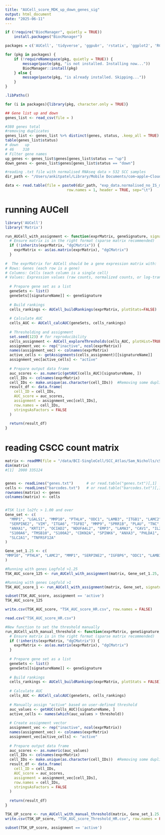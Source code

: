 ```yaml
---
title: "AUCell_score_MDK_up_down_genes_sig"
output: html_document
date: "2025-06-11"
---
```



```r
if (!require("BiocManager", quietly = TRUE))
    install.packages("BiocManager")

packages = c('AUCell', 'tidyverse', 'ggpubr', 'rstatix', 'ggplot2', 'RColorBrewer', 'Matrix' )

for (pkg in packages) {
    if (!requireNamespace(pkg, quietly = TRUE)) {
        message(paste(pkg, "is not installed. Installing now..."))
        BiocManager::install(pkg)
    } else {
        message(paste(pkg, "is already installed. Skipping..."))
    }
}

```



```r
.libPaths()

```


```r
for (i in packages){library(pkg, character.only = TRUE)}
```


```r
## Gene list up and down
genes_list <- read_csv(file = )

```

```r
#380 genes total
#removing duplicates
genes_list <- genes_list %>% distinct(genes, status, .keep_all = TRUE)
table(genes_list$status)
# down   up 
# 46    310
# Filter gene names
up_genes <- genes_list$genes[genes_list$status == "up"]
down_genes <- genes_list$genes[genes_list$status == "down"]
```


```r
#reading .txt file with normalised RNAseq data > 532 SCC samples
dir_path <- "/Users/ankitpatel/Library/Mobile Documents/com~apple~CloudDocs/My Drive/Projects/SCC_bulk_RNAseq_SanofiTempoSeq/"

data <- read.table(file = paste0(dir_path, "exp_data.normalised_no_IS_merged_clean.all_532.txt"), 
                            row.names = 1, header = TRUE, sep="\t")
```


# running AUCell
```r
library('AUCell')
library('Matrix')

run_AUCell_with_assignment <- function(exprMatrix, geneSignature, signatureName="Signature") {
  # Ensure matrix is in the right format (sparse matrix recommended)
  if (!inherits(exprMatrix, "dgCMatrix")) {
    exprMatrix <- as(as.matrix(exprMatrix), "dgCMatrix")
  }
  
#  The exprMatrix for AUCell should be a gene expression matrix with:
# Rows: Genes (each row is a gene)
# Columns: Cells (each column is a single cell)
# Values: Expression values (raw counts, normalized counts, or log-transformed counts; AUCell is robust to the type, but usually people use raw or normalized counts)
  
  # Prepare gene set as a list
  geneSets <- list()
  geneSets[[signatureName]] <- geneSignature
  
  # Build rankings
  cells_rankings <- AUCell_buildRankings(exprMatrix, plotStats=FALSE)
  
  # Calculate AUC
  cells_AUC <- AUCell_calcAUC(geneSets, cells_rankings)
  
  # Thresholding and assignment
  set.seed(123) # for reproducibility
  cells_assignment <- AUCell_exploreThresholds(cells_AUC, plotHist=TRUE, assign=TRUE)
  assignment_vec <- rep("inactive", ncol(exprMatrix))
  names(assignment_vec) <- colnames(exprMatrix)
  active_cells <- getAssignments(cells_assignment)[[signatureName]]
  assignment_vec[active_cells] <- "active"
  
  # Prepare output data frame
  auc_scores <- as.numeric(getAUC(cells_AUC)[signatureName, ])
  cell_IDs <- colnames(exprMatrix)
  cell_IDs <- make.unique(as.character(cell_IDs))  #Removing some duplicate genes
  result_df <- data.frame(
    cell_ID = cell_IDs,
    AUC_score = auc_scores,
    assignment = assignment_vec[cell_IDs],
    row.names = cell_IDs,
    stringsAsFactors = FALSE
  )
  
  return(result_df)
}
```

# reading CSCC count matrix
```r
matrix <- readMM(file = "/data/BCI-SingleCell/SCC_Atlas/Sam_Nicholls/cSCC_HR.mtx")
dim(matrix)
#[1]  2000 335124


genes <- readLines("genes.txt")      # or read.table("genes.txt")[,1]
cells <- readLines("barcodes.txt")   # or read.table("barcodes.txt")[,1]
rownames(matrix) <- genes
colnames(matrix) <- cells


#TSK list lo2fc > 1.00 and over
Gene_set <- c(
  "MMP1", "LGALS1", "MMP10", "PTHLH", "ODC1", "LAMB3", "ITGB1", "LAMC2", "IGFBP6", "IGFBP2",
  "SERPINE2", "VIM", "ITGA6", "TGFBI", "MMP9", "SPRR1B", "PLAU", "TNC", "GJB6", "ACTB",
  "ANXA1", "KRT17", "OCIAD2", "NDUFA4L2", "EMP3", "LAMA3", "CAV1", "IL24", "NDRG1",
  "S100A6", "TMSB10", "S100A2", "CDKN2A", "SPINK6", "ANXA3", "PHLDA1", "ECM1",
  "SLC2A1", "TNFRSF12A"
)


```


```r
Gene_set_1.25 <- c(
"MMP10", "PTHLH", "LAMC2", "MMP1", "SERPINE2", "IGFBP6", "ODC1", "LAMB3", "ITGA6", "ITGB1", "PLAU", "LGALS1", "IGFBP2", "TGFBI", "SPRR1B", "VIM", "MMP9"
)
```

```r
#Running with genes Logfold >1.25
TSK_AUC_score_125 <- run_AUCell_with_assignment(matrix, Gene_set_1.25, signatureName="TSK")
```

```r
#Running with genes Logfold >1
TSK_AUC_score_1 <- run_AUCell_with_assignment(matrix, Gene_set, signatureName="TSK")
```

```r
subset(TSK_AUC_score, assignment == 'active')
TSK_AUC_score_125

write.csv(TSK_AUC_score, "TSK_AUC_score_HR.csv", row.names = FALSE)

read.csv("TSK_AUC_score_HR.csv")
```
```r
#New function to set the threshold manually
run_AUCell_with_manual_threshold <- function(exprMatrix, geneSignature, signatureName = "Signature", threshold = 0.36) {
  # Ensure matrix is in the right format (sparse matrix recommended)
  if (!inherits(exprMatrix, "dgCMatrix")) {
    exprMatrix <- as(as.matrix(exprMatrix), "dgCMatrix")
  }
  
  # Prepare gene set as a list
  geneSets <- list()
  geneSets[[signatureName]] <- geneSignature
  
  # Build rankings
  cells_rankings <- AUCell_buildRankings(exprMatrix, plotStats = FALSE)
  
  # Calculate AUC
  cells_AUC <- AUCell_calcAUC(geneSets, cells_rankings)
  
  # Manually assign "active" based on user-defined threshold
  auc_values <- getAUC(cells_AUC)[signatureName, ]
  active_cells <- names(which(auc_values > threshold))
  
  # Create assignment vector
  assignment_vec <- rep("inactive", ncol(exprMatrix))
  names(assignment_vec) <- colnames(exprMatrix)
  assignment_vec[active_cells] <- "active"
  
  # Prepare output data frame
  auc_scores <- as.numeric(auc_values)
  cell_IDs <- colnames(exprMatrix)
  cell_IDs <- make.unique(as.character(cell_IDs))  #Removing some duplicate genes
  result_df <- data.frame(
    cell_ID = cell_IDs,
    AUC_score = auc_scores,
    assignment = assignment_vec[cell_IDs],
    row.names = cell_IDs,
    stringsAsFactors = FALSE
  )
  
  return(result_df)
}

```


```r
TSK_UP_score <- run_AUCell_with_manual_threshold(matrix, Gene_set_1.25, signatureName = "TSK", threshold = 0.3)
write.csv(TSK_UP_score, "TSK_AUC_score_Threshold_HR.csv", row.names = FALSE)
```
```r
subset(TSK_UP_score, assignment == 'active')
```









































